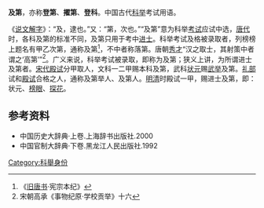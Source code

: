 '''及第'''，亦称'''登第'''、'''擢第'''、'''登科'''。中国古代[[科举|科举]]考试用语。

《[[说文解字|说文解字]]》：“及，逮也。”又：“第，次也。”“及第”意为科举[[考试|考试]]应试中选，[[唐代|唐代]]时，各科及第的标准不同，及第只用于考中[[进士|进士]]。科举考试及格被录取者，列榜榜上题名有甲乙次第，通称及第<ref>《[[旧唐书|旧唐书]]·宪宗本纪》</ref>，不中者称落第。唐朝[[秀才|秀才]]“汉之取士，其射策中者谓之‘高第’”<ref>宋朝高承《事物纪原·学校贡举》十六</ref>。广义来说，科举考试被录取，即称为及第；狭义上讲，为所谓进士及第者。[[宋代|宋代]][[殿试|殿试]]分甲取人，文科一二甲赐本科及第，武科[[状元|状元]]赐[[武举|武举]]及第。[[礼部|礼部]]试和[[殿试|殿试]]合格之人，通称及第举人、及第人。[[明清|明清]]时殿试一甲，赐进士及第，即：状元、[[榜眼|榜眼]]、[[探花|探花]]。

== 参考资料 ==
{{reflist}}
*中国历史大辞典·上卷.上海辞书出版社.2000
*中国官制大辞典·下卷.黑龙江人民出版社.1992

[[Category:科舉身份|Category:科舉身份]]